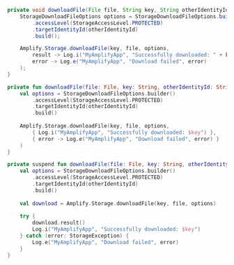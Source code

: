 <BlockSwitcher>
<Block name="Java">

```java
private void downloadFile(File file, String key, String otherIdentityId) {
    StorageDownloadFileOptions options = StorageDownloadFileOptions.builder()
        .accessLevel(StorageAccessLevel.PROTECTED)
        .targetIdentityId(otherIdentityId)
        .build();

    Amplify.Storage.downloadFile(key, file, options,
        result -> Log.i("MyAmplifyApp", "Successfully downloaded: " + key),
        error -> Log.e("MyAmplifyApp", "Download failed", error)
    );
}
```

</Block>
<Block name="Kotlin - Callbacks">

```kotlin
private fun downloadFile(file: File, key: String, otherIdentityId: String) {
    val options = StorageDownloadFileOptions.builder()
        .accessLevel(StorageAccessLevel.PROTECTED)
        .targetIdentityId(otherIdentityId)
        .build()
    
    Amplify.Storage.downloadFile(key, file, options,
        { Log.i("MyAmplifyApp", "Successfully downloaded: $key") },
        { error -> Log.e("MyAmplifyApp", "Download failed", error) }
    )
}
```

</Block>
<Block name="Kotlin - Coroutines">

```kotlin
private suspend fun downloadFile(file: File, key: String, otherIdentityId: String) {
    val options = StorageDownloadFileOptions.builder()
        .accessLevel(StorageAccessLevel.PROTECTED)
        .targetIdentityId(otherIdentityId)
        .build()
    
    val download = Amplify.Storage.downloadFile(key, file, options)
    
    try {
        download.result()
        Log.i("MyAmplifyApp", "Successfully downloaded: $key")
    } catch (error: StorageException) {
        Log.e("MyAmplifyApp", "Download failed", error)
    }
}
```

</Block>
</BlockSwitcher>
